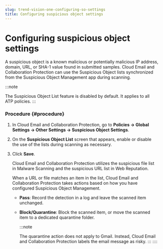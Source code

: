 ```yaml
---
slug: trend-vision-one-configuring-so-settings
title: Configuring suspicious object settings
---
```

# Configuring suspicious object settings

A suspicious object is a known malicious or potentially malicious IP address, domain, URL, or SHA-1 value found in submitted samples. Cloud Email and Collaboration Protection can use the Suspicious Object lists synchronized from the Suspicious Object Management app during scanning.

:::note

The Suspicious Object List feature is disabled by default. It applies to all ATP policies.
:::

### Procedure {#procedure}

1.  In Cloud Email and Collaboration Protection, go to **Policies → Global Settings → Other Settings → Suspicious Object Settings**.

2.  On the **Suspicious Object List** screen that appears, enable or disable the use of the lists during scanning as necessary.

3.  Click **Save**.

    Cloud Email and Collaboration Protection utilizes the suspicious file list in Malware Scanning and the suspicious URL list in Web Reputation.

    When a URL or file matches an item in the list, Cloud Email and Collaboration Protection takes actions based on how you have configured Suspicious Object Management.

    - **Pass**: Record the detection in a log and leave the scanned item unchanged.

    - **Block/Quarantine**: Block the scanned item, or move the scanned item to a dedicated quarantine folder.

      :::note

      The quarantine action does not apply to Gmail. Instead, Cloud Email and Collaboration Protection labels the email message as risky.
      :::
::::
